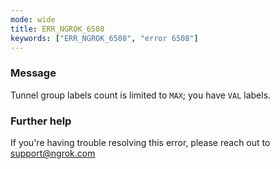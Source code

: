 ```yaml
---
mode: wide
title: ERR_NGROK_6508
keywords: ["ERR_NGROK_6508", "error 6508"]
---
```



### Message

Tunnel group labels count is limited to `MAX`; you have `VAL` labels.

<ErrorDetails />

### Further help

If you're having trouble resolving this error, please reach out to [support@ngrok.com](mailto:support@ngrok.com?subject=Help%20with%20ERR_NGROK_6508)
